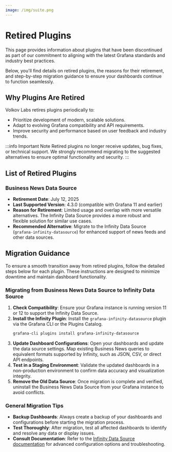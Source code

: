 ```yaml
---
image: /img/suite.png
---
```



# Retired Plugins

This page provides information about plugins that have been discontinued as part of our commitment to aligning with the latest Grafana standards and industry best practices.

Below, you'll find details on retired plugins, the reasons for their retirement, and step-by-step migration guidance to ensure your dashboards continue to function seamlessly.

## Why Plugins Are Retired

Volkov Labs retires plugins periodically to:

- Prioritize development of modern, scalable solutions.
- Adapt to evolving Grafana compatibility and API requirements.
- Improve security and performance based on user feedback and industry trends.

:::info Important Note
Retired plugins no longer receive updates, bug fixes, or technical support. We strongly recommend migrating to the suggested alternatives to ensure optimal functionality and security.
:::

## List of Retired Plugins

### Business News Data Source

- **Retirement Date**: July 12, 2025
- **Last Supported Version**: 4.3.0 (compatible with Grafana 11 and earlier)
- **Reason for Retirement**: Limited usage and overlap with more versatile alternatives. The Infinity Data Source provides a more robust and flexible solution for similar use cases.
- **Recommended Alternative**: Migrate to the Infinity Data Source (`grafana-infinity-datasource`) for enhanced support of news feeds and other data sources.

## Migration Guidance

To ensure a smooth transition away from retired plugins, follow the detailed steps below for each plugin. These instructions are designed to minimize downtime and maintain dashboard functionality.

### Migrating from Business News Data Source to Infinity Data Source

1. **Check Compatibility**: Ensure your Grafana instance is running version 11 or 12 to support the Infinity Data Source.
2. **Install the Infinity Plugin**: Install the `grafana-infinity-datasource` plugin via the Grafana CLI or the Plugins Catalog.
   ```bash
   grafana-cli plugins install grafana-infinity-datasource
   ```
3. **Update Dashboard Configurations**: Open your dashboards and update the data source settings. Map existing Business News queries to equivalent formats supported by Infinity, such as JSON, CSV, or direct API endpoints.
4. **Test in a Staging Environment**: Validate the updated dashboards in a non-production environment to confirm data accuracy and visualization integrity.
5. **Remove the Old Data Source**: Once migration is complete and verified, uninstall the Business News Data Source from your Grafana instance to avoid conflicts.

### General Migration Tips

- **Backup Dashboards**: Always create a backup of your dashboards and configurations before starting the migration process.
- **Test Thoroughly**: After migration, test all affected dashboards to identify and resolve any data or display issues.
- **Consult Documentation**: Refer to the [Infinity Data Source documentation](https://grafana.com/grafana/plugins/yesoreyeram-infinity-datasource/) for advanced configuration options and troubleshooting.

<Feedback />
